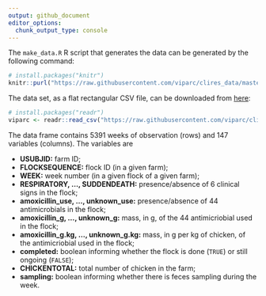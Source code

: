 ```yaml
---
output: github_document
editor_options: 
  chunk_output_type: console
---
```


The `make_data.R` R script that generates the data can be generated by the
following command:

```r
# install.packages("knitr")
knitr::purl("https://raw.githubusercontent.com/viparc/clires_data/master/make_data.Rmd", documentation = 1L)
```

The data set, as a flat rectangular CSV file, can be downloaded from
[here](https://raw.githubusercontent.com/viparc/clires_data/master/data/viparc.csv):

```r
# install.packages("readr")
viparc <- readr::read_csv("https://raw.githubusercontent.com/viparc/clires_data/master/data/viparc.csv")
```

The data frame contains 5391 weeks of observation (rows) and 147 variables
(columns). The variables are

* **USUBJID:** farm ID;
* **FLOCKSEQUENCE:** flock ID (in a given farm);
* **WEEK:** week number (in a given flock of a given farm);
* **RESPIRATORY, ..., SUDDENDEATH:** presence/absence of 6 clinical signs in the flock;
* **amoxicillin_use, ..., unknown_use:** presence/absence of 44 antimicrobials
in the flock;
* **amoxicillin_g, ..., unknown_g:** mass, in g, of the 44 antimicriobial used
in the flock;
* **amoxicillin_g.kg, ..., unknown_g.kg:** mass, in g per kg of chicken, of the antimicriobial used in the flock;
* **completed:** boolean informing whether the flock is done (`TRUE`) or still ongoing (`FALSE`);
* **CHICKENTOTAL:** total number of chicken in the farm;
* **sampling:** boolean informing whether there is feces sampling during the
week.